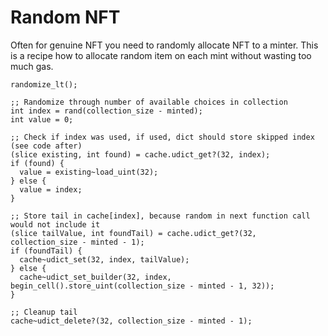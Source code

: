 # Random NFT

Often for genuine NFT you need to randomly allocate NFT to a minter. This is a recipe how to allocate random item on each mint without
wasting too much gas.

```func
randomize_lt();

;; Randomize through number of available choices in collection
int index = rand(collection_size - minted);
int value = 0;

;; Check if index was used, if used, dict should store skipped index (see code after)
(slice existing, int found) = cache.udict_get?(32, index);
if (found) {
  value = existing~load_uint(32);
} else {
  value = index;
}

;; Store tail in cache[index], because random in next function call would not include it
(slice tailValue, int foundTail) = cache.udict_get?(32, collection_size - minted - 1);
if (foundTail) {
  cache~udict_set(32, index, tailValue);
} else {
  cache~udict_set_builder(32, index, begin_cell().store_uint(collection_size - minted - 1, 32));
}

;; Cleanup tail
cache~udict_delete?(32, collection_size - minted - 1);
```